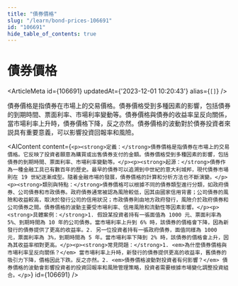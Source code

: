```yaml
---
title: "債券價格"
slug: "/learn/bond-prices-106691"
id: "106691"
hide_table_of_contents: true
---
```



# 債券價格

<ArticleMeta id={106691} updatedAt={'2023-12-01 10:20:43'} alias={`[]`} />
<div className='border-solid border-b border-t-0 my-4 border-[var(--ifm-color-gray-300)]' />

債券價格是指債券在市場上的交易價格。債券價格受到多種因素的影響，包括債券的到期時間、票面利率、市場利率變動等。債券價格與債券的收益率呈反向關係，當市場利率上升時，債券價格下降，反之亦然。債券價格的波動對於債券投資者來説具有重要意義，可以影響投資回報率和風險。

<AIContent content={`<p><strong>定義：</strong>債券價格是指債券在市場上的交易價格。它反映了投資者願意為購買或出售債券支付的金額。債券價格受到多種因素的影響，包括債券的到期時間、票面利率、市場利率變動等。</p><p><strong>起源：</strong>債券作為一種金融工具已有數百年的歷史。最早的債券可以追溯到中世紀的意大利城邦，現代債券市場則在 19 世紀逐漸成型。隨着金融市場的發展，債券價格的計算和分析方法也不斷演變。</p><p><strong>類別與特點：</strong>債券價格可以根據不同的債券類型進行分類，如政府債券、公司債券和市政債券。政府債券通常被認為風險較低，因其由國家信用背書；公司債券的風險和收益較高，取決於發行公司的信用狀況；市政債券則由地方政府發行，風險介於政府債券和公司債券之間。債券價格的波動主要受市場利率、信用風險和流動性等因素影響。</p><p><strong>具體案例：</strong>1. 假設某投資者持有一張面值為 1000 元、票面利率為 5%、到期時間為 10 年的公司債券。當市場利率上升到 6% 時，該債券的價格會下降，因為新發行的債券提供了更高的收益率。2. 另一位投資者持有一張政府債券，面值同樣為 1000 元，票面利率為 3%，到期時間為 5 年。當市場利率下降到 2% 時，該債券的價格會上升，因為其收益率相對更高。</p><p><strong>常見問題：</strong>1. <em>為什麼債券價格與市場利率呈反向關係？</em> 當市場利率上升時，新發行的債券提供更高的收益率，舊債券的吸引力下降，價格因此下跌。反之亦然。2. <em>債券價格波動對投資者有何影響？</em> 債券價格的波動會影響投資者的投資回報率和風險管理策略，投資者需要根據市場變化調整投資組合。</p>`} id={106691} />
